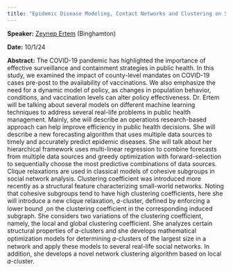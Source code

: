 ```yaml
---
title: "Epidemic Disease Modeling, Contact Networks and Clustering on Social Networks"
---
```

**Speaker:** [Zeynep Ertem](https://www.binghamton.edu/labs/datart/) (Binghamton)

**Date:** 10/1/24

**Abstract:** The COVID-19 pandemic has highlighted the importance of effective surveillance and containment strategies in public health. In this study, we examined the impact of county-level mandates on COVID-19 cases pre-post to the availability of vaccinations. We also emphasize the need for a dynamic model of policy, as changes in population behavior, conditions, and vaccination levels can alter policy effectiveness. Dr. Ertem will be talking about several models on different machine learning techniques to address several real-life problems in public health management. Mainly, she will describe an operations research-based approach can help improve efficiency in public health decisions. She will describe a new forecasting algorithm that uses multiple data sources to timely and accurately predict epidemic diseases. She will talk about her hierarchical framework uses multi-linear regression to combine forecasts from multiple data sources and greedy optimization with forward-selection to sequentially choose the most predictive combinations of data sources. Clique relaxations are used in classical models of cohesive subgroups in social network analysis. Clustering coefficient was introduced more recently as a structural feature characterizing small-world networks. Noting that cohesive subgroups tend to have high clustering coefficients, here she will introduce a new clique relaxation, 𝛼-cluster, defined by enforcing a lower bound ̨ on the clustering coefficient in the corresponding induced subgraph. She considers two variations of the clustering coefficient, namely, the local and global clustering coefficient. She analyzes certain structural properties of 𝛼-clusters and she develops mathematical optimization models for determining 𝛼-clusters of the largest size in a network and apply these models to several real-life social networks. In addition, she develops a novel network clustering algorithm based on local 𝛼-cluster.